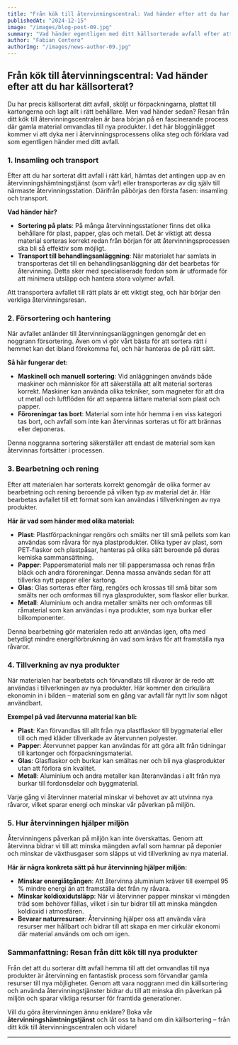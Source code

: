 ```yaml
---
title: "Från kök till återvinningscentral: Vad händer efter att du har källsorterat?"
publishedAt: "2024-12-15"
image: "/images/blog-post-09.jpg"
summary: "Vad händer egentligen med ditt källsorterade avfall efter att det hämtats upp? Följ med på resan från ditt kök till återvinningscentralen och vidare."
author: "Fabian Centero"
authorImg: "/images/news-author-09.jpg"
---
```


## Från kök till återvinningscentral: Vad händer efter att du har källsorterat?

Du har precis källsorterat ditt avfall, sköljt ur förpackningarna, plattat till kartongerna och lagt allt i rätt behållare. Men vad händer sedan? Resan från ditt kök till återvinningscentralen är bara början på en fascinerande process där gamla material omvandlas till nya produkter. I det här blogginlägget kommer vi att dyka ner i återvinningsprocessens olika steg och förklara vad som egentligen händer med ditt avfall.

### 1. Insamling och transport

Efter att du har sorterat ditt avfall i rätt kärl, hämtas det antingen upp av en återvinningshämtningstjänst (som vår!) eller transporteras av dig själv till närmaste återvinningsstation. Därifrån påbörjas den första fasen: insamling och transport.

**Vad händer här?**

- **Sortering på plats**: På många återvinningsstationer finns det olika behållare för plast, papper, glas och metall. Det är viktigt att dessa material sorteras korrekt redan från början för att återvinningsprocessen ska bli så effektiv som möjligt.
- **Transport till behandlingsanläggning**: När materialet har samlats in transporteras det till en behandlingsanläggning där det bearbetas för återvinning. Detta sker med specialiserade fordon som är utformade för att minimera utsläpp och hantera stora volymer avfall.

Att transportera avfallet till rätt plats är ett viktigt steg, och här börjar den verkliga återvinningsresan.

### 2. Försortering och hantering

När avfallet anländer till återvinningsanläggningen genomgår det en noggrann försortering. Även om vi gör vårt bästa för att sortera rätt i hemmet kan det ibland förekomma fel, och här hanteras de på rätt sätt.

**Så här fungerar det:**

- **Maskinell och manuell sortering**: Vid anläggningen används både maskiner och människor för att säkerställa att allt material sorteras korrekt. Maskiner kan använda olika tekniker, som magneter för att dra ut metall och luftflöden för att separera lättare material som plast och papper.
- **Föroreningar tas bort**: Material som inte hör hemma i en viss kategori tas bort, och avfall som inte kan återvinnas sorteras ut för att brännas eller deponeras.

Denna noggranna sortering säkerställer att endast de material som kan återvinnas fortsätter i processen.

### 3. Bearbetning och rening

Efter att materialen har sorterats korrekt genomgår de olika former av bearbetning och rening beroende på vilken typ av material det är. Här bearbetas avfallet till ett format som kan användas i tillverkningen av nya produkter.

**Här är vad som händer med olika material:**

- **Plast**: Plastförpackningar rengörs och smälts ner till små pellets som kan användas som råvara för nya plastprodukter. Olika typer av plast, som PET-flaskor och plastpåsar, hanteras på olika sätt beroende på deras kemiska sammansättning.
- **Papper**: Pappersmaterial mals ner till pappersmassa och renas från bläck och andra föroreningar. Denna massa används sedan för att tillverka nytt papper eller kartong.
- **Glas**: Glas sorteras efter färg, rengörs och krossas till små bitar som smälts ner och omformas till nya glasprodukter, som flaskor eller burkar.
- **Metall**: Aluminium och andra metaller smälts ner och omformas till råmaterial som kan användas i nya produkter, som nya burkar eller bilkomponenter.

Denna bearbetning gör materialen redo att användas igen, ofta med betydligt mindre energiförbrukning än vad som krävs för att framställa nya råvaror.

### 4. Tillverkning av nya produkter

När materialen har bearbetats och förvandlats till råvaror är de redo att användas i tillverkningen av nya produkter. Här kommer den cirkulära ekonomin in i bilden – material som en gång var avfall får nytt liv som något användbart.

**Exempel på vad återvunna material kan bli:**

- **Plast**: Kan förvandlas till allt från nya plastflaskor till byggmaterial eller till och med kläder tillverkade av återvunnen polyester.
- **Papper**: Återvunnet papper kan användas för att göra allt från tidningar till kartonger och förpackningsmaterial.
- **Glas**: Glasflaskor och burkar kan smältas ner och bli nya glasprodukter utan att förlora sin kvalitet.
- **Metall**: Aluminium och andra metaller kan återanvändas i allt från nya burkar till fordonsdelar och byggmaterial.

Varje gång vi återvinner material minskar vi behovet av att utvinna nya råvaror, vilket sparar energi och minskar vår påverkan på miljön.

### 5. Hur återvinningen hjälper miljön

Återvinningens påverkan på miljön kan inte överskattas. Genom att återvinna bidrar vi till att minska mängden avfall som hamnar på deponier och minskar de växthusgaser som släpps ut vid tillverkning av nya material.

**Här är några konkreta sätt på hur återvinning hjälper miljön:**

- **Minskar energiåtgången**: Att återvinna aluminium kräver till exempel 95 % mindre energi än att framställa det från ny råvara.
- **Minskar koldioxidutsläpp**: När vi återvinner papper minskar vi mängden träd som behöver fällas, vilket i sin tur bidrar till att minska mängden koldioxid i atmosfären.
- **Bevarar naturresurser**: Återvinning hjälper oss att använda våra resurser mer hållbart och bidrar till att skapa en mer cirkulär ekonomi där material används om och om igen.

### Sammanfattning: Resan från ditt kök till nya produkter

Från det att du sorterar ditt avfall hemma till att det omvandlas till nya produkter är återvinning en fantastisk process som förvandlar gamla resurser till nya möjligheter. Genom att vara noggrann med din källsortering och använda återvinningstjänster bidrar du till att minska din påverkan på miljön och sparar viktiga resurser för framtida generationer.

Vill du göra återvinningen ännu enklare? Boka vår **återvinningshämtningstjänst** och låt oss ta hand om din källsortering – från ditt kök till återvinningscentralen och vidare!

---
